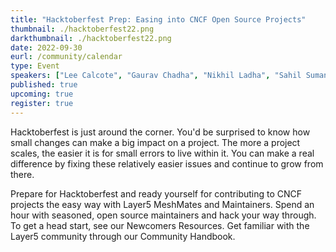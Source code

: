 ```yaml
---
title: "Hacktoberfest Prep: Easing into CNCF Open Source Projects"
thumbnail: ./hacktoberfest22.png
darkthumbnail: ./hacktoberfest22.png
date: 2022-09-30
eurl: /community/calendar
type: Event
speakers: ["Lee Calcote", "Gaurav Chadha", "Nikhil Ladha", "Sahil Suman", "Anita Ihuman", "Harshit Dandriyal", "Alexis Abakasanga", "Abhishek Kumar", "Ashish Tiwari"]
published: true
upcoming: true
register: true
---
```



<p>
<Link to="/programs/hacktoberfest">Hacktoberfest</Link> is just around the corner. You'd be surprised to know how small changes can make a big impact on a project. The more a project scales, the easier it is for small errors to live within it. You can make a real difference by fixing these relatively easier issues and continue to grow from there.
</p>

<p>
Prepare for Hacktoberfest and ready yourself for contributing to CNCF projects the easy way with Layer5 <Link to="/community/meshmates">MeshMates</Link> and Maintainers. Spend an hour with seasoned, open source maintainers and hack your way through. To get a head start, see our <Link to="/community/newcomers">Newcomers Resources</Link>. Get familiar with the Layer5 community through our <Link to="/community/handbook">Community Handbook</Link>.
</p>